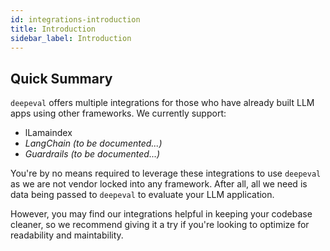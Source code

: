 ```yaml
---
id: integrations-introduction
title: Introduction
sidebar_label: Introduction
---
```


## Quick Summary

`deepeval` offers multiple integrations for those who have already built LLM apps using other frameworks. We currently support:

- lLamaindex
- _LangChain (to be documented...)_
- _Guardrails (to be documented...)_

You're by no means required to leverage these integrations to use `deepeval` as we are not vendor locked into any framework. After all, all we need is data being passed to `deepeval` to evaluate your LLM application.

However, you may find our integrations helpful in keeping your codebase cleaner, so we recommend giving it a try if you're looking to optimize for readability and maintability.
